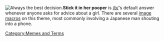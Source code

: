 [[File:stickit.jpg|thumb|Always the best decision.]]'''Stick it in her pooper''' is [[/b/]]'s default answer whenever anyone asks for advice about a girl. There are several [[image macros]] on this theme, most commonly involving a Japanese man shouting into a phone.

[[Category:Memes and Terms]]
